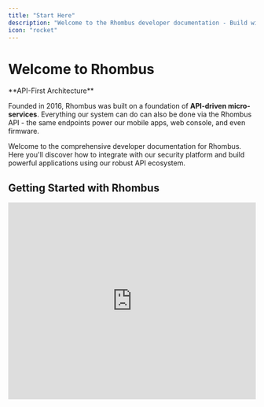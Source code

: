 ```yaml
---
title: "Start Here"
description: "Welcome to the Rhombus developer documentation - Build with our API-first security platform"
icon: "rocket"
---
```


# Welcome to Rhombus

<Info>
**API-First Architecture**

Founded in 2016, Rhombus was built on a foundation of **API-driven micro-services**. Everything our system can do can also be done via the Rhombus API - the same endpoints power our mobile apps, web console, and even firmware.
</Info>

Welcome to the comprehensive developer documentation for Rhombus. Here you'll discover how to integrate with our security platform and build powerful applications using our robust API ecosystem.

## Getting Started with Rhombus

<iframe
  width="100%"
  height="400"
  src="https://www.youtube.com/embed/7CbqXlYp3YU"
  title="Rhombus API Introduction"
  frameBorder="0"
  allow="accelerometer; autoplay; clipboard-write; encrypted-media; gyroscope; picture-in-picture"
  allowFullScreen
  style={{ borderRadius: '8px' }}
/>

## Why Choose Rhombus API?

<CardGroup cols={2}>
  <Card title="API-First Design" icon="building">
    Every feature is API-accessible from day one. Our internal tools use the same APIs you'll integrate with.
  </Card>

  <Card title="OpenAPI 3.0 Specification" icon="file-code">
    Human and machine-readable specifications with client library support for most programming languages.
  </Card>

  <Card title="Enterprise Security" icon="shield-check">
    Certificate-based and token-based authentication options with comprehensive security features.
  </Card>

  <Card title="JSON over HTTPS" icon="bolt">
    Simple, standardized communication using JSON payloads over secure HTTPS POST requests.
  </Card>
</CardGroup>

## What's Available

<CardGroup cols={2}>
  <Card
    title="Quick Start Guide"
    icon="rocket"
    href="/quickstart"
  >
    Get your first API call working in minutes with step-by-step instructions
  </Card>

  <Card
    title="Authentication"
    icon="key"
    href="/quickstart"
  >
    Learn certificate-based and token-based authentication methods
  </Card>

  <Card
    title="API Reference"
    icon="book"
    href="/api-reference/endpoint/access-control/accesscontrol-adduserstoaccesscontrolgroup"
  >
    Complete API documentation with endpoints, parameters, and examples
  </Card>

  <Card
    title="OpenAPI Specification"
    icon="code"
    href="https://api2.rhombussystems.com/api/openapi/public.json"
  >
    Download our machine-readable API specification for code generation
  </Card>
</CardGroup>

## Integration Options

<Tabs>
  <Tab title="HTTP Client">
    ```javascript JavaScript/Node.js
    // JavaScript/Node.js example
    const response = await fetch('https://api2.rhombussystems.com/api/endpoint', {
      method: 'POST',
      headers: {
        'Content-Type': 'application/json',
        'x-auth-scheme': 'api-token',
        'x-auth-apikey': 'YOUR_API_KEY'
      },
      body: JSON.stringify({
        // Your request data
      })
    });

    const data = await response.json();
    ```
  </Tab>

  <Tab title="Generated SDKs">
    ```bash Generate Client Libraries
    # Generate client libraries using OpenAPI Generator
    openapi-generator-cli generate \
      -i https://api2.rhombussystems.com/api/openapi/public.json \
      -g python \
      -o ./rhombus-python-client

    # Or use other generators: java, csharp, go, php, etc.
    ```
  </Tab>

  <Tab title="cURL Examples">
    ```bash cURL
    # Basic API request with token authentication
    curl -X POST \
      -H "Content-Type: application/json" \
      -H "x-auth-scheme: api-token" \
      -H "x-auth-apikey: YOUR_API_KEY" \
      -d '{"key": "value"}' \
      https://api2.rhombussystems.com/api/endpoint
    ```
  </Tab>
</Tabs>

## Quick Start Path

<Steps>
  <Step title="Get Your API Credentials">
    Navigate to the [Rhombus Console](https://console.rhombussystems.com/settings/api-management/) and generate your first API key. Choose between token-based (easier) or certificate-based (more secure) authentication.
  </Step>

  <Step title="Make Your First Request">
    Test your connection with a simple API call to verify your authentication setup is working correctly.
  </Step>

  <Step title="Explore the Documentation">
    Browse our comprehensive API reference to discover all available endpoints and capabilities for your integration.
  </Step>

  <Step title="Join the Community">
    Connect with other developers, ask questions, and share your experiences in our developer community.
  </Step>
</Steps>

## What You Can Build

<CardGroup cols={3}>
  <Card title="Camera Management" icon="video">
    Stream live video, retrieve recordings, manage camera settings, and access metadata
  </Card>

  <Card title="Access Control" icon="key">
    Manage doors, users, credentials, and access events across your facilities
  </Card>

  <Card title="Environmental Monitoring" icon="temperature-half">
    Monitor temperature, humidity, air quality, and other environmental conditions
  </Card>

  <Card title="Analytics & Insights" icon="chart-line">
    Access AI-powered analytics, people counting and object detection
  </Card>

  <Card title="Event Management" icon="bell">
    Create custom workflows, manage notifications, and respond to security events
  </Card>

  <Card title="Device Administration" icon="server">
    Configure devices, manage firmware updates, and monitor system health
  </Card>
</CardGroup>

## Developer Community

<Info>
**Connect with Fellow Developers**

Join our vibrant developer community at **[rhombus.community](https://rhombus.community)** to get help, share experiences, and stay updated with the latest developments.
</Info>

### What You'll Find in Our Community:

- **Developer Support** - Get help from Rhombus engineers and experienced community members
- **Product Updates** - Stay informed about new API features and platform updates
- **Integration Examples** - Share and discover real-world implementation patterns
- **Troubleshooting** - Collaborative problem-solving for integration challenges
- **Best Practices** - Learn from successful deployments and optimization techniques

<CardGroup cols={2}>
  <Card
    title="Visit Developer Community"
    icon="users"
    href="https://rhombus.community"
  >
    Our community is the fastest way to get answers from both Rhombus engineers and fellow developers who have solved similar challenges.
  </Card>

  <Card
    title="Rhombus Console"
    icon="desktop"
    href="https://console.rhombussystems.com"
  >
    Manage API keys, configure settings, and access your Rhombus system
  </Card>
</CardGroup>

## Base URL & Authentication

All API requests are made to our base URL:

```
https://api2.rhombussystems.com
```

Include your API key in every request header:

```json
{
  "x-auth-apikey": "YOUR_API_KEY",
  "x-auth-scheme": "api-token"
}
```

<Warning>
Store your API key securely - it provides full access to your organization's data.
</Warning>


## Ready to Build?

Whether you're building a simple integration or a complex security platform, Rhombus provides the tools and community support you need to succeed. Start with our Quick Start Guide and join thousands of developers already building with Rhombus.

<CardGroup cols={2}>
  <Card
    title="Start Building Now"
    icon="rocket"
    href="/quickstart"
  >
    Follow our quick start guide and make your first API call
  </Card>

  <Card
    title="Ask Questions"
    icon="comments"
    href="https://rhombus.community"
  >
    Join our community and get help from experts
  </Card>
</CardGroup>

<Note>
This documentation is automatically updated nightly from our production API specification to ensure accuracy and completeness.
</Note>
